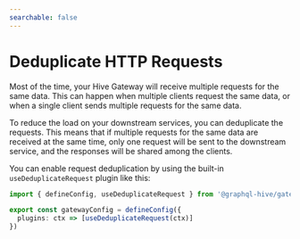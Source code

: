 ```yaml
---
searchable: false
---
```



# Deduplicate HTTP Requests

Most of the time, your Hive Gateway will receive multiple requests for the same data. This can
happen when multiple clients request the same data, or when a single client sends multiple requests
for the same data.

To reduce the load on your downstream services, you can deduplicate the requests. This means that if
multiple requests for the same data are received at the same time, only one request will be sent to
the downstream service, and the responses will be shared among the clients.

You can enable request deduplication by using the built-in `useDeduplicateRequest` plugin like this:

```ts filename="gateway.config.ts"
import { defineConfig, useDeduplicateRequest } from '@graphql-hive/gateway'

export const gatewayConfig = defineConfig({
  plugins: ctx => [useDeduplicateRequest(ctx)]
})
```
